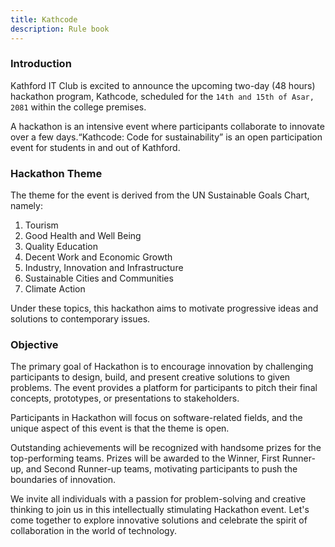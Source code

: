 ```yaml
---
title: Kathcode
description: Rule book
---
```


### Introduction

Kathford IT Club is excited to announce the upcoming two-day (48 hours) hackathon program, Kathcode, scheduled for the `14th and 15th of Asar, 2081` within the college premises.

A hackathon is an intensive event where participants collaborate to innovate over a few days.“Kathcode: Code for sustainability” is an open participation event for students in and out of Kathford.

### Hackathon Theme

The theme for the event is derived from the UN Sustainable Goals Chart, namely:

1. Tourism
2. Good Health and Well Being
3. Quality Education
4. Decent Work and Economic Growth
5. Industry, Innovation and Infrastructure
6. Sustainable Cities and Communities
7. Climate Action

Under these topics, this hackathon aims to motivate progressive ideas and solutions to contemporary issues.

### Objective

The primary goal of Hackathon is to encourage innovation by challenging participants to design, build, and present creative solutions to given problems. The event provides a platform for participants to pitch their final concepts, prototypes, or presentations to stakeholders.

Participants in Hackathon will focus on software-related fields, and the unique aspect of this event is that the theme is open.

Outstanding achievements will be recognized with handsome prizes for the top-performing teams. Prizes will be awarded to the Winner, First Runner-up, and Second Runner-up teams, motivating participants to push the boundaries of innovation.

We invite all individuals with a passion for problem-solving and creative thinking to join us in this intellectually stimulating Hackathon event. Let's come together to explore innovative solutions and celebrate the spirit of collaboration in the world of technology.
